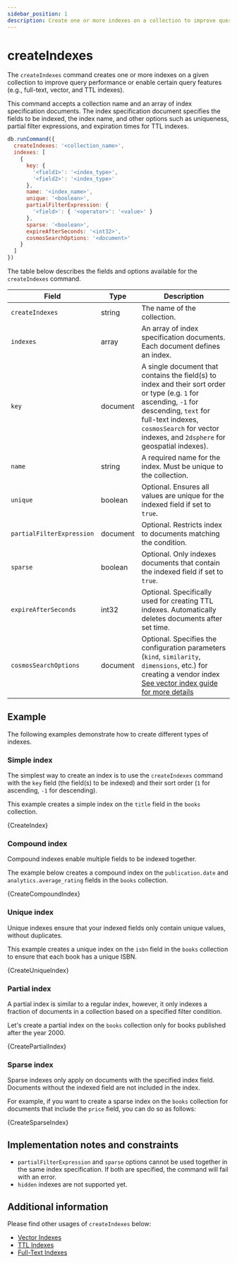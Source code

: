 ```yaml
---
sidebar_position: 1
description: Create one or more indexes on a collection to improve query performance and enable certain query features.
---
```


# createIndexes


<!-- Short description of the command and its usage. -->

The `createIndexes` command creates one or more indexes on a given collection to improve query performance or enable certain query features (e.g., full-text, vector, and TTL indexes).

<!-- Syntax structure of the command here with all available options, field variables, and types.-->

<!-- markdownlint-disable MD033 -->

This command accepts a collection name and an array of index specification documents.
The index specification document specifies the fields to be indexed, the index name, and other options such as uniqueness, partial filter expressions, and expiration times for TTL indexes.

```js
db.runCommand({
  createIndexes: '<collection_name>',
  indexes: [
    {
      key: {
        '<field1>': '<index_type>',
        '<field2>': '<index_type>'
      },
      name: '<index_name>',
      unique: '<boolean>',
      partialFilterExpression: {
        '<field>': { '<operator>': '<value>' }
      },
      sparse: '<boolean>',
      expireAfterSeconds: '<int32>',
      cosmosSearchOptions: '<document>'
    }
  ]
})
```

The table below describes the fields and options available for the `createIndexes` command.

<!-- Explain fields such as arguments, modifiers, stage, operators, parameters, options supported by the command in a table format if more than a single item (if necessary or available): -->

| Field                     | Type     | Description                                                                                                                                                                                                                               |
| ------------------------- | -------- | ----------------------------------------------------------------------------------------------------------------------------------------------------------------------------------------------------------------------------------------- |
| `createIndexes`           | string   | The name of the collection.                                                                                                                                                                                                               |
| `indexes`                 | array    | An array of index specification documents. Each document defines an index.                                                                                                                                                                |
| `key`                     | document | A single document that contains the field(s) to index and their sort order or type (e.g. `1` for ascending, `-1` for descending, `text` for full-text indexes, `cosmosSearch` for vector indexes, and `2dsphere` for geospatial indexes). |
| `name`                    | string   | A required name for the index. Must be unique to the collection.                                                                                                                                                                          |
| `unique`                  | boolean  | Optional. Ensures all values are unique for the indexed field if set to `true`.                                                                                                                                                           |
| `partialFilterExpression` | document | Optional. Restricts index to documents matching the condition.                                                                                                                                                                            |
| `sparse`                  | boolean  | Optional. Only indexes documents that contain the indexed field if set to `true`.                                                                                                                                                         |
| `expireAfterSeconds`      | int32    | Optional. Specifically used for creating TTL indexes. Automatically deletes documents after set time.                                                                                                                                     |
| `cosmosSearchOptions`     | document | Optional. Specifies the configuration parameters (`kind`, `similarity`, `dimensions`, etc.) for creating a vendor index [See vector index guide for more details](../../guides/vector-search.mdx)                                         |

## Example

The following examples demonstrate how to create different types of indexes.

### Simple index

The simplest way to create an index is to use the `createIndexes` command with the `key` field (the field(s) to be indexed) and their sort order (`1` for ascending, `-1` for descending).

This example creates a simple index on the `title` field in the `books` collection.

<CodeBlock language="js">{CreateIndex}</CodeBlock>

### Compound index

Compound indexes enable multiple fields to be indexed together.

The example below creates a compound index on the `publication.date` and `analytics.average_rating` fields in the `books` collection.

<CodeBlock language="js">{CreateCompoundIndex}</CodeBlock>

### Unique index

Unique indexes ensure that your indexed fields only contain unique values, without duplicates.

This example creates a unique index on the `isbn` field in the `books` collection to ensure that each book has a unique ISBN.

<CodeBlock language="js">{CreateUniqueIndex}</CodeBlock>

### Partial index

A partial index is similar to a regular index, however, it only indexes a fraction of documents in a collection based on a specified filter condition.

Let's create a partial index on the `books` collection only for books published after the year 2000.

<CodeBlock language="js">{CreatePartialIndex}</CodeBlock>

### Sparse index

Sparse indexes only apply on documents with the specified index field. Documents without the indexed field are not included in the index.

For example, if you want to create a sparse index on the `books` collection for documents that include the `price` field, you can do so as follows:

<CodeBlock language="js">{CreateSparseIndex}</CodeBlock>

## Implementation notes and constraints

<!-- If there are any known or unique information about command behavior, limitations, or contraints, list them here -->

- `partialFilterExpression` and `sparse` options cannot be used together in the same index specification. If both are specified, the command will fail with an error.
- `hidden` indexes are not supported yet.

## Additional information

<!-- Include and link to other related materials or information here -->

Please find other usages of `createIndexes` below:

- [Vector Indexes](../../guides/vector-search.mdx)
- [TTL Indexes](../../guides/ttl-indexes.mdx)
- [Full-Text Indexes](../../guides/full-text-search.mdx)

<!-- markdownlint-enable MD033 -->
